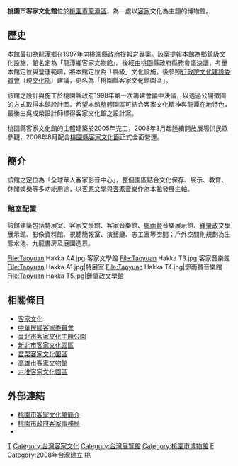 {{Infobox Museum
 |name          = 桃園市客家文化館<br/><font size="-1"> Taoyuan City Hakka Museum</font>|
 |image         = Taoyuan Hakka Museum.jpg
 |imagesize     = 250px
 |caption       = 桃園市客家文化館
 |map_type      = 
 |map_caption   = 
 |latitude      = 
 |longitude     = 
 |established   = 2005年主體建築完工<br>2008年正式開館
 |location      = {{ROC}}<br>32546 [[桃園市|桃園市]][[龍潭區_(台灣)|龍潭區]]中正路三林段500號
 |type          = 公立，主題館與綜合類
 |owner         = [[桃園市政府客家事務局|桃園市政府客家事務局]]
 |visitors      = 
 |director      = 
 |curator       = 
 |publictransit = 
 |website       = https://www.hakka.tycg.gov.tw/home.jsp?id=187&parentpath=0,4
}}

'''桃園市客家文化館'''位於[[桃園市|桃園市]][[龍潭區_(台灣)|龍潭區]]，為一處以[[客家|客家]]文化為主題的博物館。

==歷史==
本館最初為[[龍潭區_(台灣)|龍潭鄉]]在1997年向[[桃園縣政府|桃園縣政府]]提報之專案。該案提報本館為鄉鎮級文化設施，館名定為「龍潭鄉客家文物館」。後經由桃園縣政府縣務會議決議，考量本館定位與營運範疇，將本館定位為「縣級」文化設施。後參照[[行政院文化建設委員會|行政院文化建設委員會]]（現[[中華民國文化部|文化部]]）建議，更名為「桃園縣客家文化館園區」。

該館之設計與施工於桃園縣政府1998年第一次籌建會議中決議，以透過公開徵圖的方式取得本館設計圖。希望本館整體園區可結合客家文化精神與龍潭在地特色，最後由吳成榮設計師標得客家文化館之設計案。

桃園縣客家文化館的主體建築於2005年完工，2008年3月起陸續開放展場供民眾參觀，2008年8月配合[[桃園縣客家文化節|桃園縣客家文化節]]正式全面營運。

==簡介==
該館之定位為「全球華人客家影音中心」，整個園區結合文化保存、展示、教育、休閒娛樂等多功能用途，以[[客家文學|客家文學]]與[[客家音樂|客家音樂]]作為本館發展主軸。
===館室配置===
該館建築包括特展室、客家文學館、客家音樂館、[[鄧雨賢|鄧雨賢]]音樂展示館、[[鍾肇政|鍾肇政]]文學展示館、影像資料館、視聽簡報室、演藝廳、志工室等空間；戶外空間則規劃為生態水池、九龍書房及庭園造景。

<gallery>
File:Taoyuan Hakka A4.jpg|客家文學館
File:Taoyuan Hakka T3.jpg|客家音樂館
File:Taoyuan Hakka A1.jpg|特展室
File:Taoyuan Hakka T4.jpg|鄧雨賢音樂館
File:Taoyuan Hakka T5.jpg|鍾肇政文學館
</gallery>

==相關條目==
*[[客家文化|客家文化]]
*[[中華民國客家委員會|中華民國客家委員會]]
*[[臺北市客家文化主題公園|臺北市客家文化主題公園]]
*[[新北市客家文化園區|新北市客家文化園區]]
*[[苗栗客家文化園區|苗栗客家文化園區]]
*[[高雄市客家文物館|高雄市客家文物館]]
*[[六堆客家文化園區|六堆客家文化園區]]

==外部連結==
*[https://web.archive.org/web/20131029194746/http://www.tychakka.gov.tw/guid/dept2/list.asp 桃園市客家文化館簡介]
*[https://web.archive.org/web/20131103063641/http://www.tychakka.gov.tw/ 桃園市政府客家事務局]
*{{facebook|tychakka|桃園市客家文化館}}

{{commons category|Taoyuan Hakka Culture Hall}}

[[Category:龍潭區_(臺灣)|T]]
[[Category:台灣客家文化|Category:台灣客家文化]]
[[Category:台灣展覽館|Category:台灣展覽館]]
[[Category:桃園市博物館|Category:桃園市博物館]]
[[Category:桃園市政府|E]]
[[Category:2008年台灣建立|Category:2008年台灣建立]]
[[Category:臺灣客家建築|桃]]